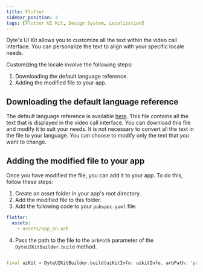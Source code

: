 ```yaml
---
title: Flutter
sidebar_position: 3
tags: [Flutter UI Kit, Design System, Localization]
---
```


Dyte's UI Kit allows you to customize all the text within the video call interface. You can personalize the text to align with your specific locale needs.

Customizing the locale involve the following steps:


1. Downloading the default language reference.
2. Adding the modified file to your app.

## Downloading the default language reference

The default language reference is available [here](https://dyte-assets.s3.ap-south-1.amazonaws.com/sdk/flutter_ui_kit/app_en.arb). This file contains all the text that is displayed in the video call interface. You can download this file and modify it to suit your needs. It is not necessary to convert all the text in the file to your language. You can choose to modify only the text that you want to change.

## Adding the modified file to your app

Once you have modified the file, you can add it to your app. To do this, follow these steps:

1. Create an asset folder in your app's root directory.
2. Add the modified file to this folder.
3. Add the following code to your `pubspec.yaml` file:

```yaml
flutter:
  assets:
    - assets/app_en.arb
```

4. Pass the path to the file to the `arbPath` parameter of the `DyteUIKitBuilder.build` method.

```dart

final uiKit = DyteUIKitBuilder.build(uiKitInfo: uikitInfo, arbPath: 'path/to/arb/file');

```